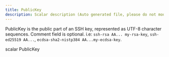 ```yaml
---
title: PublicKey
description: Scalar description (Auto generated file, please do not modify)
---
```



PublicKey is the public part of an SSH key, represented as UTF-8 character sequences.
Comment field is optional.
i.e: `ssh-rsa AA... my-rsa-key`, `ssh-ed25519 AA...`, `ecdsa-sha2-nistp384 AA...my-ecdsa-key`.

<GQLCodeSnippet>
<GQLLine><GQLKeyword>scalar</GQLKeyword> PublicKey</GQLLine>
</GQLCodeSnippet>
